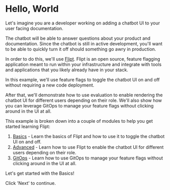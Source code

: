 # Hello, World

Let's imagine you are a developer working on adding a chatbot UI to your user facing documentation.

The chatbot will be able to answer questions about your product and documentation. Since the chatbot is still in active development, you'll want to be able to quickly turn it off should something go awry in production.

In order to do this, we'll use [Flipt](https://www.flipt.io). Flipt is an open source, feature flagging application meant to run within your infrastructure and integrate with tools and applications that you likely already have in your stack.

In this example, we'll use feature flags to toggle the chatbot UI on and off without requiring a new code deployment.

After that, we'll demonstrate how to use evaluation to enable rendering the chatbot UI for different users depending on their role. We'll also show how you can leverage GitOps to manage your feature flags without clicking around in the UI at all.

This example is broken down into a couple of modules to help you get started learning Flipt:

1. [Basics](/basics) - Learn the basics of Flipt and how to use it to toggle the chatbot UI on and off.
2. [Advanced](/advanced) - Learn how to use Flipt to enable the chatbot UI for different users depending on their role.
3. [GitOps](/gitops) - Learn how to use GitOps to manage your feature flags without clicking around in the UI at all.

Let's get started with the Basics!

Click 'Next' to continue.
